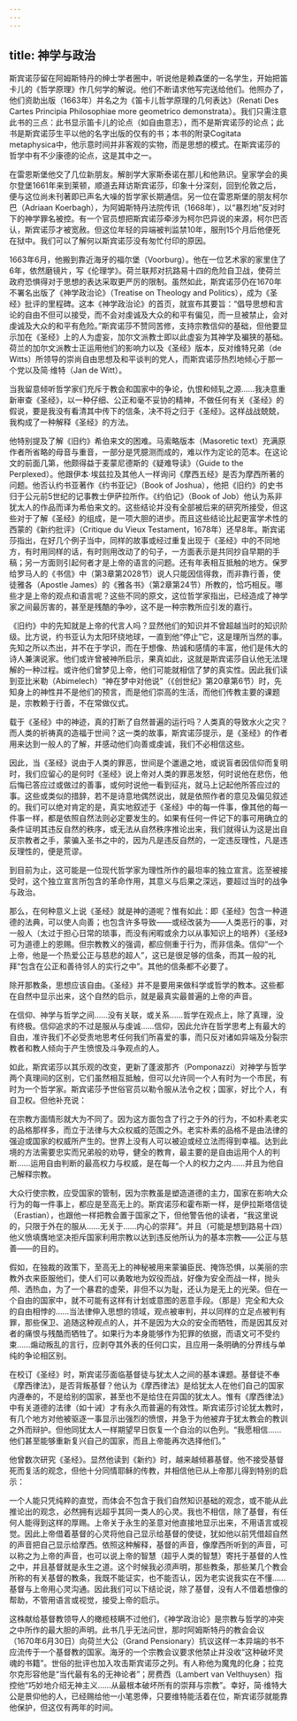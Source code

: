 ```yaml
---
---
---
```

title: 神学与政治
---




斯宾诺莎留在阿姆斯特丹的绅士学者圈中，听说他是赖森堡的一名学生，开始把笛卡儿的《哲学原理》作几何学的解说。他们不断请求他写完送给他们。他照办了，他们资助出版（1663年）并名之为《笛卡儿哲学原理的几何表达》（Renati Des Cartes Principia Philosophiae more geometrico demonstrata）。我们只需注意此书的三点：此书显示笛卡儿的论点（如自由意志），而不是斯宾诺莎的论点；此书是斯宾诺莎生平以他的名字出版的仅有的书；本书的附录Cogitata metaphysica中，他示意时间并非客观的实物，而是思想的模式。在斯宾诺莎的哲学中有不少康德的论点，这是其中之一。

在雷恩斯堡他交了几位新朋友。解剖学大家斯泰诺在那儿和他熟识。皇家学会的奥尔登堡1661年来到莱顿，顺道去拜访斯宾诺莎，印象十分深刻，回到伦敦之后，便与这位尚未刊著即已声名大噪的哲学家长期通信。另一位在雷恩斯堡的朋友柯尔巴（Adriaan Koerbagh），为阿姆斯特丹法院传讯（1668年），以“暴烈地”反对时下的神学罪名被控。有一个官员想把斯宾诺莎牵涉为柯尔巴异说的来源，柯尔巴否认，斯宾诺莎才被宽赦。但这位年轻的异端被判监禁10年，服刑15个月后他便死在狱中。我们可以了解何以斯宾诺莎没有匆忙付印的原因。

1663年6月，他搬到靠近海牙的福尔堡（Voorburg）。他在一位艺术家的家里住了6年，依然磨镜片，写《伦理学》。荷兰联邦对抗路易十四的危险自卫战，使荷兰政府恐惧得对于思想的表达采取更严厉的限制。虽然如此，斯宾诺莎仍在1670年不署名出版了《神学政治论》（Treatise on Theology and Politics），成为《圣经》批评的里程碑。这本《神学政治论》的首页，就宣布其要旨：“倡导思想和言论的自由不但可以接受，而不会对虔诚及大众的和平有偏见，而一旦被禁止，会对虔诚及大众的和平有危险。”斯宾诺莎不赞同苦修，支持宗教信仰的基础，但他要显示加在《圣经》上的人为虚妄，加尔文派教士即以此虚妄为其神学及褊狭的基础。荷兰的加尔文派教士正运用他们的影响力以及《圣经》版本，反对维特兄弟（de Witts）所领导的崇尚自由思想及和平谈判的党人，而斯宾诺莎热烈地倾心于那一个党以及简·维特（Jan de Witt）。

当我留意倾听哲学家们充斥于教会和国家中的争论，仇恨和倾轧之源……我决意重新审查《圣经》，以一种仔细、公正和毫不妥协的精神，不做任何有关《圣经》的假说，要是我没有看清其中传下的信条，决不将之归于《圣经》。这样战战兢兢，我构成了一种解释《圣经》的方法。



他特别提及了解《旧约》希伯来文的困难。马索略版本（Masoretic text）充满原作者所省略的母音与重音，一部分是凭臆测而成的，难以作为定论的范本。在这论文的前面几第，他颇得益于麦蒙尼德斯的《疑难导读》（Guide to the Perplexed）。他跟伊本·埃兹拉及其他人一样询问《摩西五经》是否为摩西所著的问题。他否认约书亚著作《约书亚记》（Book of Joshua），他把《旧约》的史书归于公元前5世纪的记事教士伊萨拉所作。《约伯记》（Book of Job）他认为系非犹太人的作品而译为希伯来文的。这些结论并没有全部被后来的研究所接受，但这些对于了解《圣经》的组成，是一项大胆的进步。而且这些结论比起更富学术性的西蒙的《新约批评》（Critique du Vieux Testament，1678年）还早8年。斯宾诺莎指出，在好几个例子当中，同样的故事或经过重复出现于《圣经》中的不同地方，有时用同样的话，有时则用改动了的句子，一方面表示是共同抄自早期的手稿；另一方面则引起何者才是上帝的语言的问题。还有年表相互抵触的地方。保罗给罗马人的《书信》中（第3章第2028节）说人只能因信得救，而非靠行善，使徒雅各（Apostle James）的《雅各书》（第2章第24节）所教的，恰巧相反。哪些才是上帝的观点和语言呢？这些不同的原文，这位哲学家指出，已经造成了神学家之间最厉害的，甚至是残酷的争吵，这不是一种宗教所应引发的嘉行。

《旧约》中的先知就是上帝的代言人吗？显然他们的知识并不曾超越当时的知识阶级。比方说，约书亚认为太阳环绕地球，一直到他“停止”它，这是理所当然的事。先知之所以杰出，并不在于学识，而在于想像、热诚和感情的丰富，他们是伟大的诗人兼演说家。他们或许曾被神所启示，果真如此，这就是斯宾诺莎自认他无法理解的一种过程。或许他们曾梦见上帝，他们可能就相信了梦的真实性。因此我们读到亚比米勒（Abimelech）“神在梦中对他说”（《创世纪》第20章第6节）时，先知身上的神性并不是他们的预言，而是他们崇高的生活，而他们传教主要的课题是，宗教赖于行善，不在常做仪式。

载于《圣经》中的神迹，真的打断了自然普遍的运行吗？人类真的导致水火之灾？而人类的祈祷真的造福于世间？这一类的故事，斯宾诺莎提示，是《圣经》的作者用来达到一般人的了解，并感动他们向善或虔诚，我们不必相信这些。

因此，当《圣经》说由于人类的罪恶，世间是个邋遢之地，或说盲者因信仰而复明时，我们应留心的是何时《圣经》说上帝对人类的罪恶发怒，何时说他在悲伤，他后悔已答应过或做过的善事，或何时说他一看到征兆，就马上记起他所答应过的事。这些或类似的措辞，若不是诗意地偶然说出，就是依照作者的意见及偏见叙述的。我们可以绝对肯定的是，真实地叙述于《圣经》中的每一件事，像其他的每一件事一样，都是依照自然法则必定要发生的。如果有任何一件记下的事可用确立的条件证明其违反自然的秩序，或无法从自然秩序推论出来，我们就得认为这是出自反宗教者之手，蒙骗入圣书之中的，因为凡是违反自然的，一定违反理性，凡是违反理性的，便是荒谬。



到目前为止，这可能是一位现代哲学家为理性所作的最坦率的独立宣言。迄至被接受时，这个独立宣言所包含的革命作用，其意义与后果之深远，要超过当时的战争与政治。

那么，在何种意义上说《圣经》就是神的道呢？惟有如此：即《圣经》包含一种道德的法典，可以使人向善；也包含许多导致——或经改装为——人类恶行的事，对一般人（太过于担心日常的琐事，而没有闲暇或余力以从事知识上的培养）《圣经》可为道德上的恩赐。但宗教教义的强调，都应侧重于行为，而非信条。信仰“一个上帝，他是一个热爱公正与慈悲的超人”，这已是很足够的信条，而其一般的礼拜“包含在公正和善待邻人的实行之中”。其他的信条都不必要了。

除开那教条，思想应该自由。《圣经》并不是要用来做科学或哲学的教本。这些都在自然中显示出来，这个自然的启示，就是最真实最普遍的上帝的声音。

在信仰、神学与哲学之间……没有关联，或关系……哲学在观点上，除了真理，没有终极。信仰追求的不过是服从与虔诚……信仰，因此允许在哲学思考上有最大的自由，准许我们不必受责地思考任何我们所喜爱的事，而只反对诸如异端及分裂宗教者和教人倾向于产生愤恨及斗争观点的人。



如此，斯宾诺莎以其乐观的改变，更新了蓬波那齐（Pomponazzi）对神学与哲学两个真理间的区别，它们虽然相互抵触，但可以允许同一个人有时为一个市民，有时为一个哲学家。斯宾诺莎予世俗官员以勒令服从法令之权；国家，好比个人，有自卫权。但他补充说：

在宗教方面情形就大为不同了。因为这方面包含了行之于外的行为，不如朴素老实的品格那样多，而立于法律与大众权威的范围之外。老实朴素的品格不是由法律的强迫或国家的权威所产生的。世界上没有人可以被迫或经立法而得到幸福。达到此境的方法需要忠实而兄弟般的劝导，健全的教育，最主要的是自由运用个人的判断……运用自由判断的最高权力与权威，是在每一个人的权力之内……并且为他自己解释宗教。



大众行使宗教，应受国家的管制，因为宗教虽是塑造道德的主力，国家在影响大众行为的每一件事上，都应是至高无上的。斯宾诺莎和霍布斯一样，是伊拉斯塔信徒（Erastian），也跟他一样把教会置于国家之下，但他警告他的读者，“我这里说的，只限于外在的服从……无关于……内心的崇拜”。并且（可能是想到路易十四）他义愤填膺地坚决拒斥国家利用宗教以达到违反他所认为的基本宗教——公正与慈善——的目的。

假如，在独裁的政策下，至高无上的神秘被用来蒙骗臣民、掩饰恐惧，以美丽的宗教外衣来臣服他们，使人们可以勇敢地为奴役而战，好像为安全而战一样，抛头颅、洒热血，为了一个暴君的虚荣，非但不以为耻，还认为是无上的光荣。但在一个自由的国家中，就不可能有这样有计划或意图的恶意手段。（那是）完全和大众的自由相悖的……当法律伸入思想的领域，观点被审判，并以同样的立足点被判有罪，那些保卫、追随这种观点的人，并不是因为大众的安全而牺牲，而是因其反对者的痛恨与残酷而牺牲了。如果行为本身能够作为犯罪的依据，而语文可不受约束……煽动叛乱的言行，应剥夺其外表的任何口实，且应用一条明确的分界线与单纯的争论相区别。



在校订《圣经》时，斯宾诺莎面临基督徒与犹太人之间的基本课题。基督徒不奉《摩西律法》，是否背叛基督？他认为《摩西律法》是给犹太人在他们自己的国家内遵奉的，不是给别的国家，甚至也不是给住在异国的犹太人。惟有《摩西律法》中有关道德的法律（如十诫）才有永久而普遍的有效性。斯宾诺莎讨论犹太教时，有几个地方对他被驱逐一事显示出强烈的愤恨，并急于为他被弃于犹太教会的教训之外而辩护。但他同犹太人一样期望早日恢复一个自治的以色列。“我愿相信……他们甚至能够重新复兴自己的国家，而且上帝能再次选择他们。”

他曾数次研究《圣经》。显然他读到《新约》时，越来越倾慕基督。他不接受基督死而复活的观念，但他十分同情耶稣的传教，并相信他已从上帝那儿得到特别的启示：

一个人能只凭纯粹的直觉，而体会不包含于我们自然知识基础的观念，或不能从此推论出的观念，必然拥有远超乎其同一类人的心灵。我也不相信，除了基督，有任何人能得到这样的厚赐。上帝关于永生的圣意对他直接地显示出来，不用语言或视觉。因此上帝借着基督的心灵将他自己显示给基督的使徒，犹如他以前凭借超自然的声音把自己显示给摩西。依照这种解释，基督的声音，像摩西所听到的声音，可以称之为上帝的声音，也可以说上帝的智慧（超乎人类的智慧）寄托于基督的人性之中，并且基督就是永生之道。这个时候我必须声明，那些教条，那些某几个教会所称的有关基督的教条，我既不能证实，也不能否认，因为老实说我实在不懂……基督与上帝用心灵沟通。因此我们可以下结论说，除了基督，没有人不借着想像的帮助，不管用语言或视觉，接受上帝的启示。



这株献给基督教领导人的橄榄枝瞒不过他们，《神学政治论》是宗教与哲学的冲突之中所作的最大胆的声明。此书几乎无法问世，那时阿姆斯特丹的教会会议（1670年6月30日）向荷兰大公（Grand Pensionary）抗议这样一本异端的书不应流传于一个基督教的国家。海牙的一个宗教会议要求他禁止并没收“这种破坏灵魂的书籍”。世俗的批评也加入攻击斯宾诺莎之列。有人称他为魔鬼的化身；拉克尔克形容他是“当代最有名的无神论者”；房费西（Lambert van Velthuysen）指控他“巧妙地介绍无神主义……从最根本破坏所有的崇拜与宗教”。幸好，简·维特大公是景仰他的人，已经赐给他一小笔恩俸，只要维特能活着在位，斯宾诺莎就能靠他保护，但这仅有两年的时间。